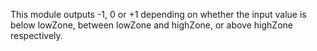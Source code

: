 This module outputs -1, 0 or +1 depending on whether the input value is below <span class="highlight">lowZone</span>, between <span class="highlight">lowZone</span> and <span class="highlight">highZone</span>, or above <span class="highlight">highZone</span> respectively.